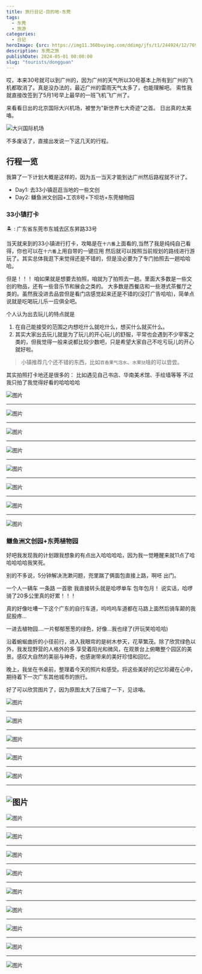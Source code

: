 ```yaml
---
title: 旅行日记-目的地-东莞
tags:
  - 东莞
  - 旅游
categories:
  - 日记
heroImage: {src: https://img11.360buyimg.com/ddimg/jfs/t1/244924/12/7691/82854/663216bfF4f4f3c1a/985a4b4d1b72840a.jpg, inferSize: true }
description: 东莞之旅
publishDate: 2024-05-01 00:00:00
slug: "tourists/dongguan"
---
```


哎，本来30号就可以到广州的，因为广州的天气所以30号基本上所有到广州的飞机都取消了。真是没办法的，最近广州的雷雨天气太多了，也能理解吧。
索性我就直接改签到了5月1号早上最早的一班飞机飞广州了。

来看看日出的北京国际大兴机场，被誉为"新世界七大奇迹"之首。 日出真的太美咯。

![大兴国际机场](https://img11.360buyimg.com/ddimg/jfs/t1/244924/12/7691/82854/663216bfF4f4f3c1a/985a4b4d1b72840a.jpg)

不多废话了，直接出发说一下这几天的行程。

## 行程一览

我算了一下计划大概是这样的，因为五一当天才能到达广州然后路程就不计了。

- Day1: 去33小镇逛逛当地的一些文创
- Day2: 鳒鱼洲文创园+工农8号+下坝坊+东莞植物园

### 33小镇打卡

🏝️ : 广东省东莞市东城去区东昇路33号

当天就来到的33小镇进行打卡，攻略是在`十六番`上面看的,当然了我是纯纯自己看得，你也可以在`十六番`上用自带的一键应用
然后就可以按照当前规划的路线进行游玩了。其实总体我逛下来觉得还是不错的，但是没必要为了专门拍照去一趟哈哈哈。

但是！！！ 咱如果就是想要去拍照，咱就为了拍照去一趟。里面大多数是一些文创的物品，还有一些音乐节和展会之类的。
大多数是西餐店和一些港式茶餐厅之类的。虽然我没进去品尝但是看门店感觉起来还是不错的(没打广告哈哈)，简单点说就是吃喝玩儿乐一应俱全吧。

个人认为出去玩儿的特点就是

1. 在自己能接受的范围之内想吃什么就吃什么，想买什么就买什么。
2. 其实大家出去玩儿就是为了玩儿的开心玩儿的舒服，平常也会遇到不少宰客之类的，但我觉得一般来说都比较少数吧，只是希望大家自己不吃亏玩儿的开心就好啦。

> 小镇推荐几个还不错的东西，比如`百香果气泡水`、`水果挞`啥的可以尝尝。

其实拍照打卡地还是很多的： 比如遇见自己书店、华南美术馆、手绘墙等等 不过我只拍了我觉得好看的哈哈哈哈

![图片](https://img12.360buyimg.com/ddimg/jfs/t1/172807/16/45009/171403/66322355F5949acce/25d5564e00cd596e.jpg)

---

![图片](https://img10.360buyimg.com/ddimg/jfs/t1/218547/18/39402/250699/66322355F539e6967/8fa5d7ef51855a2a.jpg)

---
![图片](https://img13.360buyimg.com/ddimg/jfs/t1/196746/23/44752/113275/6632235aF19219c7a/5d642ec928823ca8.jpg)

---
![图片](https://img13.360buyimg.com/ddimg/jfs/t1/108560/10/47008/258002/6632235cF652423fd/4546e9bffecfeeb0.jpg)

---
![图片](https://img13.360buyimg.com/ddimg/jfs/t1/178912/25/44370/135482/66322361F943eb021/cfe27792b22a0ecf.jpg)

---
![图片](https://img10.360buyimg.com/ddimg/jfs/t1/226382/13/16781/128129/66322361Ff8ce1394/c540d821e9c2fa35.jpg)

---
![图片](https://img13.360buyimg.com/ddimg/jfs/t1/232196/34/16157/155263/66322367F0214b33a/813b0acfbf2f803d.jpg)

---
![图片](https://img14.360buyimg.com/ddimg/jfs/t1/230663/33/17414/108468/66322367F58a8c1f7/b5b5368994c5e888.jpg)

### 鳒鱼洲文创园+东莞植物园

好吧我发现我的计划跟我想象的有点出入哈哈哈哈，因为我一觉睡醒来就11点了哈哈哈哈哈我笑死。

别的不多说，5分钟解决洗漱问题，兜里踹了俩面包直接上路，啊呸 出门。

一个人一辆车 一条路 一首歌 我直接转头就是哈啰单车 包年包月！
说实话，哈啰骑了20多公里真的好累！！！
<Aside title="官方吐槽">真的好像吐嘈一下这个广东的自行车道，呜呜呜车道都在马路上面然后骑车颠的我屁股疼...</Aside>

一进去植物园....一片郁郁葱葱的绿色，好像...我也绿了(开玩笑哈哈哈)

沿着蜿蜒曲折的小径前行，进入我眼帘的是树木参天，花草繁茂。除了欣赏绿色以外，我发现野营的人格外的多
享受着阳光和微风，在观景台上俯瞰整个园区的美景。感叹大自然的美丽与神奇，也感谢带来的美好珍惜和回忆。

晚上，我坐在书桌前，整理着今天的照片和感受。将这些美好的记忆珍藏在心中，期待着下一次广东其他城市的旅行。

好了可以欣赏图片了，因为原图太大了压缩了一下，见谅咯。

![图片](https://img13.360buyimg.com/ddimg/jfs/t1/130936/21/33903/219616/6635f475F53a87077/00da90cb61406a68.jpg)

---
![图片](https://img10.360buyimg.com/ddimg/jfs/t1/166899/32/38934/290689/6635f467F11217e8f/fe4e0053addda1a7.jpg)

---
![图片](https://img11.360buyimg.com/ddimg/jfs/t1/133522/36/44444/136513/6635f469F4c2297a1/d071f5e3412cf538.jpg)

---
![图片](https://img10.360buyimg.com/ddimg/jfs/t1/207073/8/41694/204958/6635f110F3451c799/31b31f9d656d419a.jpg)

---
![图片](https://img10.360buyimg.com/ddimg/jfs/t1/234911/7/16653/212240/6635f117F105398a8/e34336892c3cd39c.jpg)

---
![图片](https://img13.360buyimg.com/ddimg/jfs/t1/104878/8/43282/285121/6635f117F631cfbc4/fe049e28dd1ffb3c.jpg)
---
![图片](https://img13.360buyimg.com/ddimg/jfs/t1/249142/36/8495/342059/6635f11dF974fbaaa/603e09d953e13242.jpg)

---
![图片](https://img12.360buyimg.com/ddimg/jfs/t1/243537/1/8302/270861/6635f46fFbf9d0ba0/a6a2e0f81e86d87d.jpg)

---
![图片](https://img11.360buyimg.com/ddimg/jfs/t1/196445/37/46076/178779/6635f46eF23cbefbf/580d2fd691a47477.jpg)

---
![图片](https://img10.360buyimg.com/ddimg/jfs/t1/183834/16/44436/253868/6635f108Fec652338/2f396ec67f7dd624.jpg)

---
![图片](https://img11.360buyimg.com/ddimg/jfs/t1/227316/11/17652/258651/6635f109F33e4e2da/df4ee8bfc4bad4eb.jpg)

---
![图片](https://img11.360buyimg.com/ddimg/jfs/t1/183524/33/44409/331523/6635f10fFf6f29e57/802d9b222490ef11.jpg)

---
![图片](https://img10.360buyimg.com/ddimg/jfs/t1/226265/17/16238/256042/6635f45eFe42c2a6f/d6539884c8c3ee32.jpg)

---
![图片](https://img12.360buyimg.com/ddimg/jfs/t1/186483/36/44807/342059/6635f45fFd7457801/fea6ef875af82ebd.jpg)

---
![图片](https://img11.360buyimg.com/ddimg/jfs/t1/175001/12/45969/114085/6635f463F2b630668/9495fc6f9b226d46.jpg)